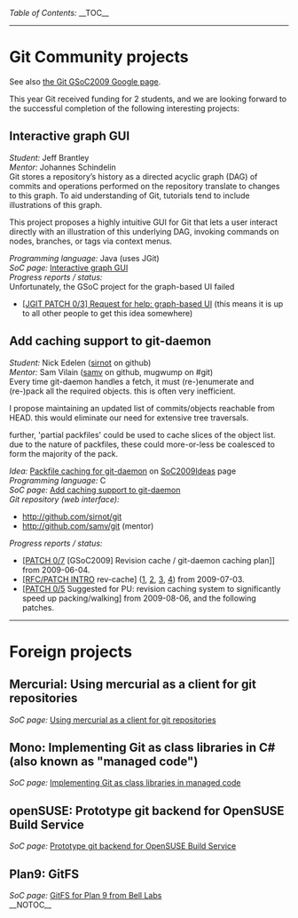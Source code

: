 ''Table of Contents:''
__TOC__
----
= Git Community projects =

See also [http://socghop.appspot.com/org/home/google/gsoc2009/git the Git GSoC2009 Google page].

This year Git received funding for 2 students,
and we are looking forward to the successful completion of the
following interesting projects:

== Interactive graph GUI ==
''Student:'' Jeff Brantley <BR>
''Mentor:''  Johannes Schindelin <BR>

Git stores a repository’s history as a directed acyclic graph (DAG) of commits and operations performed on the repository translate to changes to this graph. To aid understanding of Git, tutorials tend to include illustrations of this graph.

This project proposes a highly intuitive GUI for Git that lets a user interact directly with an illustration of this underlying DAG, invoking commands on nodes, branches, or tags via context menus.

''Programming language:'' Java (uses JGit) <BR>
''SoC page:'' [http://socghop.appspot.com/student_project/show/google/gsoc2009/git/t124022376285 Interactive graph GUI] <BR>

''Progress reports / status:'' <BR>
Unfortunately, the GSoC project for the graph-based UI failed
* [http://thread.gmane.org/gmane.comp.version-control.git/123149 &#91;JGIT PATCH 0/3&#93; Request for help: graph-based UI] (this means it is up to all other people to get this idea somewhere)

== Add caching support to git-daemon ==
''Student:'' Nick Edelen ([http://github.com/sirnot sirnot] on github) <BR>
''Mentor:''  Sam Vilain ([http://github.com/samv samv] on github, mugwump on #git) <BR>

Every time git-daemon handles a fetch, it must (re-)enumerate and (re-)pack all the required objects. this is often very inefficient.

I propose maintaining an updated list of commits/objects reachable from HEAD. this would eliminate our need for extensive tree traversals.

further, 'partial packfiles' could be used to cache slices of the object list. due to the nature of packfiles, these could more-or-less be coalesced to form the majority of the pack.

''Idea:'' [[SoC2009Ideas#Packfilecachingforgit-daemon|Packfile caching for git-daemon]] on [[SoC2009Ideas]] page <BR>
''Programming language:'' C <BR>
''SoC page:'' [http://socghop.appspot.com/student_project/show/google/gsoc2009/git/t124022376432 Add caching support to git-daemon] <BR>
''Git repository (web interface):''
* http://github.com/sirnot/git
* http://github.com/samv/git (mentor)

''Progress reports / status:''
* [http://thread.gmane.org/gmane.comp.version-control.git/120752 [PATCH 0/7] [GSoC2009] Revision cache / git-daemon caching plan]] from 2009-06-04.
* [http://thread.gmane.org/gmane.comp.version-control.git/122698 [RFC/PATCH INTRO] rev-cache] ([http://thread.gmane.org/gmane.comp.version-control.git/122699 1], [http://permalink.gmane.org/gmane.comp.version-control.git/122700 2], [http://permalink.gmane.org/gmane.comp.version-control.git/122701 3], [http://permalink.gmane.org/gmane.comp.version-control.git/122702 4]) from 2009-07-03.
* [http://thread.gmane.org/gmane.comp.version-control.git/125056 [PATCH 0/5] Suggested for PU: revision caching system to significantly speed up packing/walking] from 2009-08-06, and the following patches.

----

= Foreign projects =

== Mercurial: Using mercurial as a client for git repositories ==

''SoC page:'' [http://socghop.appspot.com/student_project/show/google/gsoc2009/hg/t124022472367 Using mercurial as a client for git repositories] <BR>

== Mono: Implementing Git as class libraries in C# (also known as "managed code") ==

''SoC page:'' [http://socghop.appspot.com/student_project/show/google/gsoc2009/mono/t124022708105 Implementing Git as class libraries in managed code] <BR>

== openSUSE: Prototype git backend for OpenSUSE Build Service ==

''SoC page:'' [http://socghop.appspot.com/student_project/show/google/gsoc2009/opensuse/t124023150939 Prototype git backend for OpenSUSE Build Service] <BR>

== Plan9: GitFS ==

''SoC page:'' [http://socghop.appspot.com/student_project/show/google/gsoc2009/plan9/t124024225905 GitFS for Plan 9 from Bell Labs] <BR>

__NOTOC__